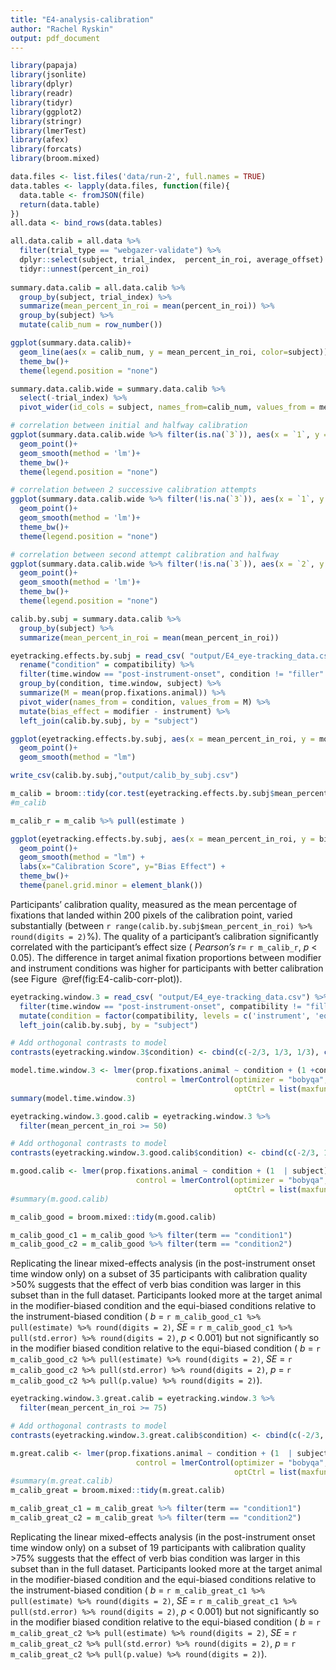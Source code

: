 ```yaml
---
title: "E4-analysis-calibration"
author: "Rachel Ryskin"
output: pdf_document
---
```


```r
library(papaja)
library(jsonlite)
library(dplyr)
library(readr)
library(tidyr)
library(ggplot2)
library(stringr)
library(lmerTest)
library(afex)
library(forcats)
library(broom.mixed)
```


```r
data.files <- list.files('data/run-2', full.names = TRUE)
data.tables <- lapply(data.files, function(file){
  data.table <- fromJSON(file)
  return(data.table)
})
all.data <- bind_rows(data.tables)
```


```r

all.data.calib = all.data %>% 
  filter(trial_type == "webgazer-validate") %>% 
  dplyr::select(subject, trial_index,  percent_in_roi, average_offset) %>% 
  tidyr::unnest(percent_in_roi)
  
summary.data.calib = all.data.calib %>% 
  group_by(subject, trial_index) %>% 
  summarize(mean_percent_in_roi = mean(percent_in_roi)) %>% 
  group_by(subject) %>% 
  mutate(calib_num = row_number())
```

```r
ggplot(summary.data.calib)+
  geom_line(aes(x = calib_num, y = mean_percent_in_roi, color=subject))+
  theme_bw()+
  theme(legend.position = "none") 
```
```r
summary.data.calib.wide = summary.data.calib %>% 
  select(-trial_index) %>% 
  pivot_wider(id_cols = subject, names_from=calib_num, values_from = mean_percent_in_roi )

# correlation between initial and halfway calibration
ggplot(summary.data.calib.wide %>% filter(is.na(`3`)), aes(x = `1`, y = `2`))+
  geom_point()+
  geom_smooth(method = 'lm')+
  theme_bw()+
  theme(legend.position = "none") 

# correlation between 2 successive calibration attempts
ggplot(summary.data.calib.wide %>% filter(!is.na(`3`)), aes(x = `1`, y = `2`))+
  geom_point()+
  geom_smooth(method = 'lm')+
  theme_bw()+
  theme(legend.position = "none") 

# correlation between second attempt calibration and halfway
ggplot(summary.data.calib.wide %>% filter(!is.na(`3`)), aes(x = `2`, y = `3`))+
  geom_point()+
  geom_smooth(method = 'lm')+
  theme_bw()+
  theme(legend.position = "none") 
```

```r

calib.by.subj = summary.data.calib %>% 
  group_by(subject) %>% 
  summarize(mean_percent_in_roi = mean(mean_percent_in_roi))

eyetracking.effects.by.subj = read_csv( "output/E4_eye-tracking_data.csv") %>% 
  rename("condition" = compatibility) %>% 
  filter(time.window == "post-instrument-onset", condition != "filler" ) %>% 
  group_by(condition, time.window, subject) %>% 
  summarize(M = mean(prop.fixations.animal)) %>% 
  pivot_wider(names_from = condition, values_from = M) %>% 
  mutate(bias_effect = modifier - instrument) %>% 
  left_join(calib.by.subj, by = "subject")


```

```r
ggplot(eyetracking.effects.by.subj, aes(x = mean_percent_in_roi, y = modifier))+
  geom_point()+
  geom_smooth(method = "lm")
```

```r
write_csv(calib.by.subj,"output/calib_by_subj.csv")
```

```r

m_calib = broom::tidy(cor.test(eyetracking.effects.by.subj$mean_percent_in_roi, eyetracking.effects.by.subj$bias_effect))
#m_calib 
```

```r
m_calib_r = m_calib %>% pull(estimate ) 

```


```r
ggplot(eyetracking.effects.by.subj, aes(x = mean_percent_in_roi, y = bias_effect))+
  geom_point()+
  geom_smooth(method = "lm") +
  labs(x="Calibration Score", y="Bias Effect") +
  theme_bw()+
  theme(panel.grid.minor = element_blank())
```
Participants' calibration quality, measured as the mean percentage of fixations that landed within 200 pixels of the calibration point, varied substantially (between `r range(calib.by.subj$mean_percent_in_roi) %>% round(digits = 2)`%). 
The quality of a participant's calibration significantly correlated with the participant's effect size ( _Pearson's r_= `r m_calib_r`, _p_ < 0.05).
The difference in target animal fixation proportions between modifier and instrument conditions was higher for participants with better calibration (see Figure \ \@ref(fig:E4-calib-corr-plot)).


```r
eyetracking.window.3 = read_csv( "output/E4_eye-tracking_data.csv") %>% 
  filter(time.window == "post-instrument-onset", compatibility != "filler" ) %>% 
  mutate(condition = factor(compatibility, levels = c('instrument', 'equibiased', 'modifier'))) %>% 
  left_join(calib.by.subj, by = "subject")
```

```r
# Add orthogonal contrasts to model
contrasts(eyetracking.window.3$condition) <- cbind(c(-2/3, 1/3, 1/3), c(0, -1/2, 1/2))
```


```r

model.time.window.3 <- lmer(prop.fixations.animal ~ condition + (1 +condition | subject) + (1 | trialID), data=eyetracking.window.3,
                            control = lmerControl(optimizer = "bobyqa",
                                                  optCtrl = list(maxfun = 2e6)))
summary(model.time.window.3)
```

```r
eyetracking.window.3.good.calib = eyetracking.window.3 %>% 
  filter(mean_percent_in_roi >= 50)
```

```r
# Add orthogonal contrasts to model
contrasts(eyetracking.window.3.good.calib$condition) <- cbind(c(-2/3, 1/3, 1/3), c(0, -1/2, 1/2))
```


```r

m.good.calib <- lmer(prop.fixations.animal ~ condition + (1  | subject) + (1 | trialID), data=eyetracking.window.3.good.calib,
                            control = lmerControl(optimizer = "bobyqa",
                                                  optCtrl = list(maxfun = 2e6)))
#summary(m.good.calib)

m_calib_good = broom.mixed::tidy(m.good.calib) 

m_calib_good_c1 = m_calib_good %>% filter(term == "condition1")
m_calib_good_c2 = m_calib_good %>% filter(term == "condition2")

```

Replicating the linear mixed-effects analysis (in the post-instrument onset time window only) on a subset of 35 participants with calibration quality >50% suggests that the effect of verb bias condition was larger in this subset than in the full dataset. Participants looked more at the target animal in the modifier-biased condition and the equi-biased conditions relative to the instrument-biased condition ( _b_ =  `r m_calib_good_c1 %>% pull(estimate) %>% round(digits = 2)`, _SE_ =  `r m_calib_good_c1 %>% pull(std.error) %>% round(digits = 2)`, _p_ <  0.001) but not significantly so in the modifier biased condition relative to the equi-biased condition ( _b_ =  `r m_calib_good_c2 %>% pull(estimate) %>% round(digits = 2)`, _SE_ =  `r m_calib_good_c2 %>% pull(std.error) %>% round(digits = 2)`, _p_ =  `r m_calib_good_c2 %>% pull(p.value) %>% round(digits = 2)`). 

```r
eyetracking.window.3.great.calib = eyetracking.window.3 %>% 
  filter(mean_percent_in_roi >= 75)
```

```r
# Add orthogonal contrasts to model
contrasts(eyetracking.window.3.great.calib$condition) <- cbind(c(-2/3, 1/3, 1/3), c(0, -1/2, 1/2))
```


```r

m.great.calib <- lmer(prop.fixations.animal ~ condition + (1  | subject) + (1 | trialID), data=eyetracking.window.3.great.calib,
                            control = lmerControl(optimizer = "bobyqa",
                                                  optCtrl = list(maxfun = 2e6)))
#summary(m.great.calib)
m_calib_great = broom.mixed::tidy(m.great.calib) 

m_calib_great_c1 = m_calib_great %>% filter(term == "condition1")
m_calib_great_c2 = m_calib_great %>% filter(term == "condition2")
```

Replicating the linear mixed-effects analysis (in the post-instrument onset time window only) on a subset of 19 participants with calibration quality >75% suggests that the effect of verb bias condition was larger in this subset than in the full dataset. 
Participants looked more at the target animal in the modifier-biased condition and the equi-biased conditions relative to the instrument-biased condition ( _b_ =  `r m_calib_great_c1 %>% pull(estimate) %>% round(digits = 2)`, _SE_ =  `r m_calib_great_c1 %>% pull(std.error) %>% round(digits = 2)`, _p_ <  0.001) but not significantly so in the modifier biased condition relative to the equi-biased condition ( _b_ =  `r m_calib_great_c2 %>% pull(estimate) %>% round(digits = 2)`, _SE_ =  `r m_calib_great_c2 %>% pull(std.error) %>% round(digits = 2)`, _p_ =  `r m_calib_great_c2 %>% pull(p.value) %>% round(digits = 2)`). 